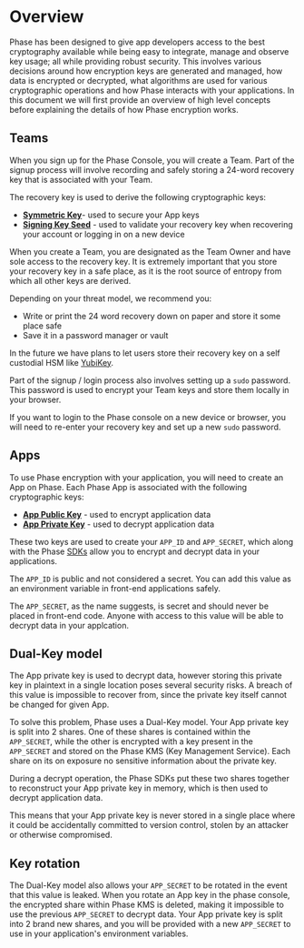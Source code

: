 
# Overview

Phase has been designed to give app developers access to the best cryptography available while being easy to integrate, manage and observe key usage; all while providing robust security.
This involves various decisions around how encryption keys are generated and managed, how data is encrypted or decrypted, what algorithms are used for various cryptographic operations and how Phase interacts with your applications.
In this document we will first provide an overview of high level concepts before explaining the details of how Phase encryption works.

## Teams

When you sign up for the Phase Console, you will create a Team. Part of the signup process will involve recording and safely storing a 24-word recovery key that is associated with your Team.

The recovery key is used to derive the following cryptographic keys:

- **[Symmetric Key](/security/phase-encryption#phase-console-client-side-key-generation)**- used to secure your App keys
- **[Signing Key Seed](/security/phase-encryption#phase-console-client-side-key-generation)** - used to validate your recovery key when recovering your account or logging in on a new device

When you create a Team, you are designated as the Team Owner and have sole access to the recovery key. It is extremely important that you store your recovery key in a safe place, as it is the root source of entropy from which all other keys are derived.

Depending on your threat model, we recommend you:

- Write or print the 24 word recovery down on paper and store it some place safe
- Save it in a password manager or vault

In the future we have plans to let users store their recovery key on a self custodial HSM like [YubiKey](https://en.wikipedia.org/wiki/YubiKey).

Part of the signup / login process also involves setting up a `sudo` password. This password is used to encrypt your Team keys and store them locally in your browser.

If you want to login to the Phase console on a new device or browser, you will need to re-enter your recovery key and set up a new `sudo` password.

## Apps

To use Phase encryption with your application, you will need to create an App on Phase. Each Phase App is associated with the following cryptographic keys:

- **[App Public Key](https://en.wikipedia.org/wiki/YubiKey)** - used to encrypt application data
- **[App Private Key](https://en.wikipedia.org/wiki/YubiKey)** - used to decrypt application data

These two keys are used to create your `APP_ID` and `APP_SECRET`, which along with the Phase [SDKs](/sdks) allow you to encrypt and decrypt data in your applications.

The `APP_ID` is public and not considered a secret. You can add this value as an environment variable in front-end applications safely.

The `APP_SECRET`, as the name suggests, is secret and should never be placed in front-end code. Anyone with access to this value will be able to decrypt data in your applcation.

## Dual-Key model

The App private key is used to decrypt data, however storing this private key in plaintext in a single location poses several security risks. A breach of this value is impossible to recover from, since the private key itself cannot be changed for given App.

To solve this problem, Phase uses a Dual-Key model. Your App private key is split into 2 shares. One of these shares is contained within the `APP_SECRET`, while the other is encrypted with a key present in the `APP_SECRET` and stored on the Phase KMS (Key Management Service). Each share on its on exposure no sensitive information about the private key.

During a decrypt operation, the Phase SDKs put these two shares together to reconstruct your App private key in memory, which is then used to decrypt application data.

This means that your App private key is never stored in a single place where it could be accidentally committed to version control, stolen by an attacker or otherwise compromised.

## Key rotation

The Dual-Key model also allows your `APP_SECRET` to be rotated in the event that this value is leaked. When you rotate an App key in the phase console, the encrypted share within Phase KMS is deleted, making it impossible to use the previous `APP_SECRET` to decrypt data.
Your App private key is split into 2 brand new shares, and you will be provided with a new `APP_SECRET` to use in your application's environment variables.
